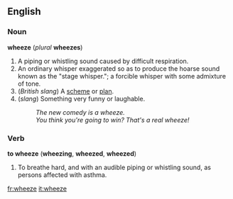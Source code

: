 ==English==
===Noun===
'''wheeze''' (''plural'' '''wheezes''')

#A piping or whistling sound caused by difficult respiration.
#An ordinary whisper exaggerated so as to produce the hoarse sound known as the  "stage whisper."; a forcible whisper with some admixture of tone.
#(''British slang'') A [[scheme]] or [[plan]].
#(''slang'') Something very funny or laughable.
#: ''The new comedy is a wheeze.''
#: ''You think you're going to win?  That's a real wheeze!''

===Verb===
'''to wheeze''' ('''wheezing''', '''wheezed''', '''wheezed''')

#To breathe hard, and with an audible piping or whistling sound, as persons affected with asthma.

[[fr:wheeze]]
[[it:wheeze]]